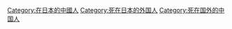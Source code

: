 [[Category:在日本的中國人|Category:在日本的中國人]]
[[Category:死在日本的外国人|Category:死在日本的外国人]]
[[Category:死在国外的中国人|Category:死在国外的中国人]]